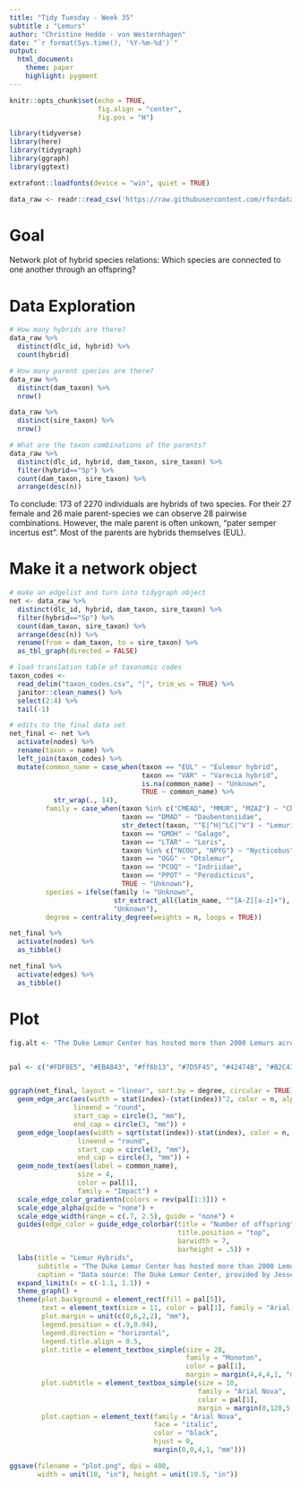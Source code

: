 ```yaml
---
title: "Tidy Tuesday - Week 35"
subtitle : "Lemurs"
author: "Christine Hedde - von Westernhagen"
date: "`r format(Sys.time(), '%Y-%m-%d')`"
output: 
  html_document:
    theme: paper
    highlight: pygment
---
```


```r

knitr::opts_chunk$set(echo = TRUE, 
                      fig.align = "center",
                      fig.pos = "H")

library(tidyverse)
library(here)
library(tidygraph)
library(ggraph)
library(ggtext)

extrafont::loadfonts(device = "win", quiet = TRUE)

data_raw <- readr::read_csv('https://raw.githubusercontent.com/rfordatascience/tidytuesday/master/data/2021/2021-08-24/lemur_data.csv')

```

# Goal

Network plot of hybrid species relations: Which species are connected to one another through an offspring?

# Data Exploration

```r

# How many hybrids are there?
data_raw %>% 
  distinct(dlc_id, hybrid) %>% 
  count(hybrid)

# How many parent species are there?
data_raw %>% 
  distinct(dam_taxon) %>% 
  nrow()

data_raw %>% 
  distinct(sire_taxon) %>%
  nrow()

# What are the taxon combinations of the parents?
data_raw %>%
  distinct(dlc_id, hybrid, dam_taxon, sire_taxon) %>% 
  filter(hybrid=="Sp") %>% 
  count(dam_taxon, sire_taxon) %>% 
  arrange(desc(n))

```

To conclude: 173 of 2270 individuals are hybrids of two species. For their 27 female and 26 male parent-species we can observe 28 pairwise combinations. However, the male parent is often unkown, "pater semper incertus est". Most of the parents are hybrids themselves (EUL).

# Make it a network object

```r

# make an edgelist and turn into tidygraph object
net <- data_raw %>% 
  distinct(dlc_id, hybrid, dam_taxon, sire_taxon) %>% 
  filter(hybrid=="Sp") %>% 
  count(dam_taxon, sire_taxon) %>% 
  arrange(desc(n)) %>% 
  rename(from = dam_taxon, to = sire_taxon) %>% 
  as_tbl_graph(directed = FALSE)

# load translation table of taxonomic codes
taxon_codes <- 
  read_delim("taxon_codes.csv", "|", trim_ws = TRUE) %>% 
  janitor::clean_names() %>% 
  select(2:4) %>% 
  tail(-1)

# edits to the final data set
net_final <- net %>% 
  activate(nodes) %>% 
  rename(taxon = name) %>% 
  left_join(taxon_codes) %>% 
  mutate(common_name = case_when(taxon == "EUL" ~ "Eulemur hybrid",
                                 taxon == "VAR" ~ "Varecia hybrid",
                                 is.na(common_name) ~ "Unknown",
                                 TRUE ~ common_name) %>% 
           str_wrap(., 14),
         family = case_when(taxon %in% c("CMEAD", "MMUR", "MZAZ") ~ "Cheirogaleidae",
                            taxon == "DMAD" ~ "Daubentoniidae",
                            str_detect(taxon, "^E|^H|^LC|^V") ~ "Lemuridae",
                            taxon == "GMOH" ~ "Galago",
                            taxon == "LTAR" ~ "Loris",
                            taxon %in% c("NCOU", "NPYG") ~ "Nycticebus",
                            taxon == "OGG" ~ "Otolemur",
                            taxon == "PCOQ" ~ "Indriidae",
                            taxon == "PPOT" ~ "Perodicticus",
                            TRUE ~ "Unknown"),
         species = ifelse(family != "Unknown", 
                          str_extract_all(latin_name, "^[A-Z][a-z]+"),
                          "Unknown"),
         degree = centrality_degree(weights = n, loops = TRUE))

net_final %>% 
  activate(nodes) %>% 
  as_tibble()

net_final %>% 
  activate(edges) %>% 
  as_tibble()

```

# Plot

```r

fig.alt <- "The Duke Lemur Center has hosted more than 2000 Lemurs across 27 species since 1968. Around eight percent of the animals are hybrids of different species. The graph shows the taxonomic relations between their parents, who are often hybrids themselves, as a circular network consisting of 13 nodes. Most connections run between hybrid species. However, in many cases the father's species could not be identified, 'pater semper incertus est'."


pal <- c("#FDF8E5", "#EBA843", "#ff6b13", "#7D5F45", "#42474B", "#B2C438", "#0B5587")


ggraph(net_final, layout = "linear", sort.by = degree, circular = TRUE) +
  geom_edge_arc(aes(width = stat(index)-(stat(index))^2, color = n, alpha = n+0.5),
                lineend = "round",
                start_cap = circle(3, "mm"),
                end_cap = circle(3, "mm")) +
  geom_edge_loop(aes(width = sqrt(stat(index))-stat(index), color = n, alpha = n+0.5),
                 lineend = "round",
                 start_cap = circle(3, "mm"),
                 end_cap = circle(3, "mm")) +
  geom_node_text(aes(label = common_name),
                 size = 4, 
                 color = pal[1],
                 family = "Impact") +
  scale_edge_color_gradientn(colors = rev(pal[1:3])) +
  scale_edge_alpha(guide = "none") +
  scale_edge_width(range = c(.7, 2.5), guide = "none") +
  guides(edge_color = guide_edge_colorbar(title = "Number of offspring", 
                                          title.position = "top",
                                          barwidth = 7,
                                          barheight = .5)) +
  labs(title = "Lemur Hybrids", 
       subtitle = "The Duke Lemur Center has hosted more than 2000 Lemurs across 27 species since 1968. Around eight percent of the animals are hybrids of different species. The graph shows the taxonomic relations between their parents, who are often hybrids themselves. However, in many cases the father's species could not be identified, 'pater semper incertus est'.",
       caption = "Data source: The Duke Lemur Center, provided by Jesse Mostipak\nPlot: @christinehvw") +
  expand_limits(x = c(-1.1, 1.1)) +
  theme_graph() +
  theme(plot.background = element_rect(fill = pal[5]),
        text = element_text(size = 11, color = pal[1], family = "Arial Nova"),
        plot.margin = unit(c(0,6,2,2), "mm"),
        legend.position = c(.9,0.04), 
        legend.direction = "horizontal",
        legend.title.align = 0.5,
        plot.title = element_textbox_simple(size = 28, 
                                            family = "Monoton", 
                                            color = pal[1],
                                            margin = margin(4,4,4,1, "mm")),
        plot.subtitle = element_textbox_simple(size = 10, 
                                               family = "Arial Nova", 
                                               color = pal[1],
                                               margin = margin(0,120,5,1, "mm")),
        plot.caption = element_text(family = "Arial Nova",
                                    face = "italic",
                                    color = "black",
                                    hjust = 0,
                                    margin(0,0,4,1, "mm"))) 

```


```r

ggsave(filename = "plot.png", dpi = 400,
       width = unit(10, "in"), height = unit(10.5, "in"))

```



